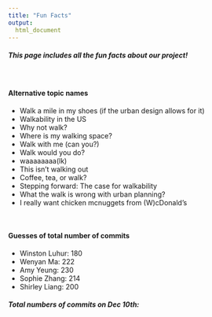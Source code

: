 ```yaml
---
title: "Fun Facts"
output: 
  html_document
---
```


<style>
div.blue { background-color:aliceblue; border-radius: 5px; padding: 20px;}
</style>
<div class = "blue">

##### This page includes all the fun facts about our project!

</div>

<br>

#### Alternative topic names
* Walk a mile in my shoes (if the urban design allows for it)
* Walkability in the US
* Why not walk?
* Where is my walking space?
* Walk with me (can you?)
* Walk would you do?
* waaaaaaaa(lk)
* This isn’t walking out
* Coffee, tea, or walk?
* Stepping forward: The case for walkability
* What the walk is wrong with urban planning?
* I really want chicken mcnuggets from (W)cDonald’s 

<br>


#### Guesses of total number of commits
* Winston Luhur: 180
* Wenyan Ma: 222
* Amy Yeung: 230
* Sophie Zhang: 214
* Shirley Liang: 200
<br>

###### **Total numbers of commits on Dec 10th: **

